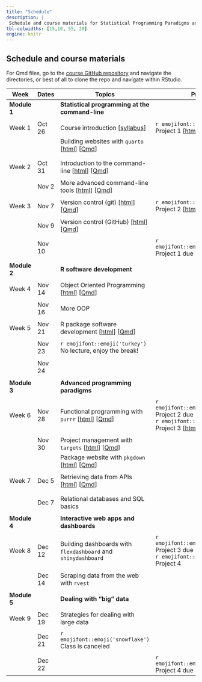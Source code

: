 ```yaml
---
title: "Schedule"
description: |
 Schedule and course materials for Statistical Programming Paradigms and Workflows (JHSPH Biostatistics 140.777 Fall 2023).
tbl-colwidths: [15,10, 55, 20]
engine: knitr
---
```


## Schedule and course materials

For Qmd files, go to the [course GitHub repository](https://github.com/stephaniehicks/jhustatprogramming2023) and navigate the directories, or best of all to clone the repo and navigate within RStudio.

::: column-page
| Week         | Dates   | Topics | Projects  |
|---|---|---|---|---|
| **Module 1** | | **Statistical programming at the command-line**  | |
| | | |
| Week 1 | Oct 26  | Course introduction \[[syllabus](syllabus.qmd)\] | `r emojifont::emoji('palm_tree')` Project 1 \[[html](projects/2023-10-26-project-1/index.qmd)\] \[[Qmd](https://github.com/stephaniehicks/jhustatprogramming2023/blob/main/projects/2023-10-26-project-1/index.qmd)\] |
| | | Building websites with `quarto` \[[html](posts/2023-10-26-build-website/index.qmd)\] \[[Qmd](https://github.com/stephaniehicks/jhustatprogramming2023/blob/main/posts/2023-10-26-build-website/index.qmd)\] | | 
| | | | |
| | | | |
| Week 2 | Oct 31  | Introduction to the command-line \[[html](posts/2023-10-31-command-line-part-1/index.qmd)\] \[[Qmd](https://github.com/stephaniehicks/jhustatprogramming2023/blob/main/posts/2023-10-31-command-line-part-1/index.qmd)\] |   |
| | | | | 
| | Nov 2  | More advanced command-line tools \[[html](posts/2023-11-02-command-line-part-2/index.qmd)\] \[[Qmd](https://github.com/stephaniehicks/jhustatprogramming2023/blob/main/posts/2023-11-02-command-line-part-2/index.qmd)\]  | |
| | |  | | 
| Week 3  | Nov 7 |  Version control (git) \[[html](posts/2023-11-07-version-control-part-1/index.qmd)\] \[[Qmd](https://github.com/stephaniehicks/jhustatprogramming2023/blob/main/posts/2023-11-07-version-control-part-1/index.qmd)\] | `r emojifont::emoji('palm_tree')` Project 2 \[[html](projects/2023-11-07-project-2/index.qmd)\] \[[Qmd](https://github.com/stephaniehicks/jhustatprogramming2023/blob/main/projects/2023-11-07-project-2/index.qmd)\] | 
| | | |                            | | | |
| | Nov 9 | Version control (GitHub) \[[html](posts/2023-11-09-version-control-part-2/index.qmd)\] \[[Qmd](https://github.com/stephaniehicks/jhustatprogramming2023/blob/main/posts/2023-11-09-version-control-part-2/index.qmd)\]  |   |
| | | | | 
| | Nov 10 | | `r emojifont::emoji('fallen_leaf')` Project 1 due | 
| | | | | 
| **Module 2** |         | **R software development** | |  
| | | |
| Week 4 | Nov 14  | Object Oriented Programming \[[html](posts/2023-11-14-oop-part-1/index.qmd)\] \[[Qmd](https://github.com/stephaniehicks/jhustatprogramming2023/blob/main/posts/2023-11-14-oop-part-1/index.qmd)\] |  | 
| | | | |
| | Nov 16 | More OOP | | 
| | | | | 
| Week 5   | Nov 21 | R package software development \[[html](posts/2023-11-21-r-pkg-dev/index.qmd)\] \[[Qmd](https://github.com/stephaniehicks/jhustatprogramming2023/blob/main/posts/2023-11-21-r-pkg-dev/index.qmd)\] | | 
| | | | | 
| |  Nov 23 | `r emojifont::emoji('turkey')` No lecture, enjoy the break! | | 
| | | | |
| | Nov 24 | |   |
| | | | |
| **Module 3** |         | **Advanced programming paradigms** | |  
| | | | | 
| Week 6 | Nov 28 | Functional programming with `purrr` \[[html](posts/2023-11-28-purrr-fun-programming/index.qmd)\] \[[Qmd](https://github.com/stephaniehicks/jhustatprogramming2023/blob/main/posts/2023-11-28-purrr-fun-programming/index.qmd)\]  | `r emojifont::emoji('fallen_leaf')` Project 2 due  <br /> `r emojifont::emoji('palm_tree')` Project 3  \[[html](projects/2023-11-28-project-3/index.qmd)\] \[[Qmd](https://github.com/stephaniehicks/jhustatprogramming2023/blob/main/projects/2023-11-28-project-3/index.qmd)\] |
| | | | | 
| | Nov 30  | Project management with `targets` \[[html](posts/2023-11-30-targets-proj-workflows/index.qmd)\] \[[Qmd](https://github.com/stephaniehicks/jhustatprogramming2023/blob/main/posts/2023-11-30-targets-proj-workflows/index.qmd)\]  | |
| | | Package website with `pkgdown` \[[html](posts/2023-11-30-pkgdown-pkg-website/index.qmd)\] \[[Qmd](https://github.com/stephaniehicks/jhustatprogramming2023/blob/main/posts/2023-11-30-pkgdown-pkg-website/index.qmd)\] | |
| | | | | 
| Week 7 | Dec 5  | Retrieving data from APIs \[[html](posts/2023-12-05-gettingdata-api/index.qmd)\] \[[Qmd](https://github.com/stephaniehicks/jhustatprogramming2023/blob/main/posts/2023-12-05-gettingdata-api/index.qmd)\]  | | 
| |  |  | |
| | | |
| | Dec 7 | Relational databases and SQL basics | | 
| | | |
| **Module 4** |  | **Interactive web apps and dashboards**  | | 
| | | |
|  Week 8 | Dec 12  |  Building dashboards with `flexdashboard` and `shinydashboard`  | `r emojifont::emoji('fallen_leaf')` Project 3 due  <br />  `r emojifont::emoji('palm_tree')` Project 4 | 
| | | |
| | Dec 14  | Scraping data from the web with `rvest` |  | 
| | | |
| **Module 5** |  | **Dealing with "big" data**  | | 
| | | |
| Week 9       | Dec 19  | Strategies for dealing with large data |  | 
| | | |
| | Dec 21 | `r emojifont::emoji('snowflake')` Class is canceled | | 
| | | |
| | Dec 22  | | `r emojifont::emoji('fallen_leaf')` Project 4 due  |
:::


